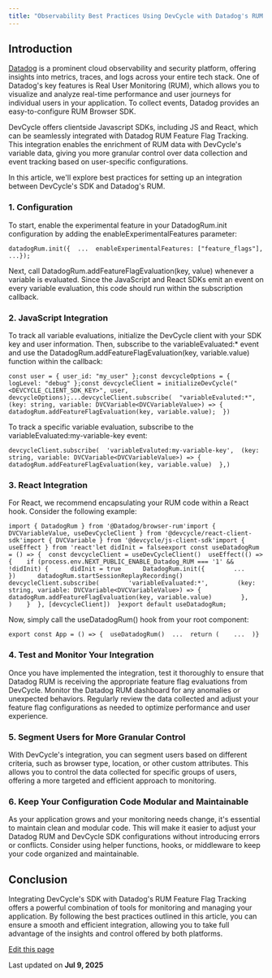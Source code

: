 ```yaml
---
title: "Observability Best Practices Using DevCycle with Datadog's RUM Feature Flag Tracking"
---
```


## Introduction[​](#introduction "Direct link to Introduction")

[Datadog](https://www.Datadoghq.com/) is a prominent cloud observability and security platform, offering insights into metrics, traces, and logs across your entire tech stack. One of Datadog's key features is Real User Monitoring (RUM), which allows you to visualize and analyze real-time performance and user journeys for individual users in your application. To collect events, Datadog provides an easy-to-configure RUM Browser SDK.

DevCycle offers clientside Javascript SDKs, including JS and React, which can be seamlessly integrated with Datadog RUM Feature Flag Tracking. This integration enables the enrichment of RUM data with DevCycle's variable data, giving you more granular control over data collection and event tracking based on user-specific configurations.

In this article, we'll explore best practices for setting up an integration between DevCycle's SDK and Datadog's RUM.

### 1. Configuration[​](#1-configuration "Direct link to 1. Configuration")

To start, enable the experimental feature in your DatadogRum.init configuration by adding the enableExperimentalFeatures parameter:

```
datadogRum.init({  ...  enableExperimentalFeatures: ["feature_flags"],  ...});
```

Next, call DatadogRum.addFeatureFlagEvaluation(key, value) whenever a variable is evaluated. Since the JavaScript and React SDKs emit an event on every variable evaluation, this code should run within the subscription callback.

### 2. JavaScript Integration[​](#2-javascript-integration "Direct link to 2. JavaScript Integration")

To track all variable evaluations, initialize the DevCycle client with your SDK key and user information. Then, subscribe to the variableEvaluated:\* event and use the DatadogRum.addFeatureFlagEvaluation(key, variable.value) function within the callback:

```
const user = { user_id: "my_user" };const devcycleOptions = { logLevel: "debug" };const devcycleClient = initializeDevCycle("<DEVCYCLE_CLIENT_SDK_KEY>", user, devcycleOptions);...devcycleClient.subscribe(  "variableEvaluted:*",  (key: string, variable: DVCVariable<DVCVariableValue>) => {    datadogRum.addFeatureFlagEvaluation(key, variable.value);  })
```

To track a specific variable evaluation, subscribe to the variableEvaluated:my-variable-key event:

```
devcycleClient.subscribe(  'variableEvaluted:my-variable-key',  (key: string, variable: DVCVariable<DVCVariableValue>) => {    datadogRum.addFeatureFlagEvaluation(key, variable.value)  },)
```

### 3. React Integration[​](#3-react-integration "Direct link to 3. React Integration")

For React, we recommend encapsulating your RUM code within a React hook. Consider the following example:

```
import { DatadogRum } from '@Datadog/browser-rum'import { DVCVariableValue, useDevCycleClient } from '@devcycle/react-client-sdk'import { DVCVariable } from '@devcycle/js-client-sdk'import { useEffect } from 'react'let didInit = falseexport const useDatadogRum = () => {  const devcycleClient = useDevCycleClient()  useEffect(() => {    if (process.env.NEXT_PUBLIC_ENABLE_Datadog_RUM === '1' && !didInit) {      didInit = true      DatadogRum.init({        ...      })      datadogRum.startSessionReplayRecording()      devcycleClient.subscribe(        'variableEvaluated:*',        (key: string, variable: DVCVariable<DVCVariableValue>) => {          datadogRum.addFeatureFlagEvaluation(key, variable.value)        },      )    }  }, [devcycleClient])  }export default useDatadogRum;
```

Now, simply call the useDatadogRum() hook from your root component:

```
export const App = () => {  useDatadogRum()  ...  return (    ...  )}
```

### 4. Test and Monitor Your Integration[​](#4-test-and-monitor-your-integration "Direct link to 4. Test and Monitor Your Integration")

Once you have implemented the integration, test it thoroughly to ensure that Datadog RUM is receiving the appropriate feature flag evaluations from DevCycle. Monitor the Datadog RUM dashboard for any anomalies or unexpected behaviors. Regularly review the data collected and adjust your feature flag configurations as needed to optimize performance and user experience.

### 5. Segment Users for More Granular Control[​](#5-segment-users-for-more-granular-control "Direct link to 5. Segment Users for More Granular Control")

With DevCycle's integration, you can segment users based on different criteria, such as browser type, location, or other custom attributes. This allows you to control the data collected for specific groups of users, offering a more targeted and efficient approach to monitoring.

### 6. Keep Your Configuration Code Modular and Maintainable[​](#6-keep-your-configuration-code-modular-and-maintainable "Direct link to 6. Keep Your Configuration Code Modular and Maintainable")

As your application grows and your monitoring needs change, it's essential to maintain clean and modular code. This will make it easier to adjust your Datadog RUM and DevCycle SDK configurations without introducing errors or conflicts. Consider using helper functions, hooks, or middleware to keep your code organized and maintainable.

## Conclusion[​](#conclusion "Direct link to Conclusion")

Integrating DevCycle's SDK with Datadog's RUM Feature Flag Tracking offers a powerful combination of tools for monitoring and managing your application. By following the best practices outlined in this article, you can ensure a smooth and efficient integration, allowing you to take full advantage of the insights and control offered by both platforms.

[Edit this page](https://github.com/devcyclehq/devcycle-docs/edit/main/docs/best-practices/datadog-rum.md)

Last updated on **Jul 9, 2025**
